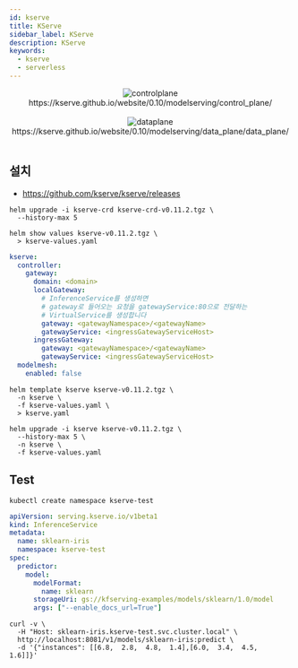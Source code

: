 ```yaml
---
id: kserve
title: KServe
sidebar_label: KServe
description: KServe
keywords:
  - kserve
  - serverless
---
```



<center>
	<img src={useBaseUrl("img/mlops/provisioning/kserve/controlplane.png")} alt="controlplane" />
</center>
<center>
	<Link to="https://kserve.github.io/website/0.10/modelserving/control_plane/">
		https://kserve.github.io/website/0.10/modelserving/control_plane/
	</Link>
</center>

<br />

<center>
	<img src={useBaseUrl("img/mlops/provisioning/kserve/dataplane.jpg")} alt="dataplane" />
</center>
<center>
	<Link to="https://kserve.github.io/website/0.10/modelserving/data_plane/data_plane/">
		https://kserve.github.io/website/0.10/modelserving/data_plane/data_plane/
	</Link>
</center>

<br />

## 설치

- https://github.com/kserve/kserve/releases

```shell
helm upgrade -i kserve-crd kserve-crd-v0.11.2.tgz \
  --history-max 5
```

```shell
helm show values kserve-v0.11.2.tgz \
  > kserve-values.yaml
```

```yaml title="kserve-values.yaml"
kserve:
  controller:
    gateway:
      domain: <domain>
      localGateway:
        # InferenceService를 생성하면
        # gateway로 들어오는 요청을 gatewayService:80으로 전달하는
        # VirtualService를 생성합니다
        gateway: <gatewayNamespace>/<gatewayName>
        gatewayService: <ingressGatewayServiceHost>
      ingressGateway:
        gateway: <gatewayNamespace>/<gatewayName>
        gatewayService: <ingressGatewayServiceHost>
  modelmesh:
    enabled: false
```

```shell
helm template kserve kserve-v0.11.2.tgz \
  -n kserve \
  -f kserve-values.yaml \
  > kserve.yaml
```

```shell
helm upgrade -i kserve kserve-v0.11.2.tgz \
  --history-max 5 \
  -n kserve \
  -f kserve-values.yaml
```

## Test

```shell
kubectl create namespace kserve-test
```

```yaml
apiVersion: serving.kserve.io/v1beta1
kind: InferenceService
metadata:
  name: sklearn-iris
  namespace: kserve-test
spec:
  predictor:
    model:
      modelFormat:
        name: sklearn
      storageUri: gs://kfserving-examples/models/sklearn/1.0/model
      args: ["--enable_docs_url=True"]
```

```shell
curl -v \
  -H "Host: sklearn-iris.kserve-test.svc.cluster.local" \
  http://localhost:8081/v1/models/sklearn-iris:predict \
  -d '{"instances": [[6.8,  2.8,  4.8,  1.4],[6.0,  3.4,  4.5,  1.6]]}'
```
